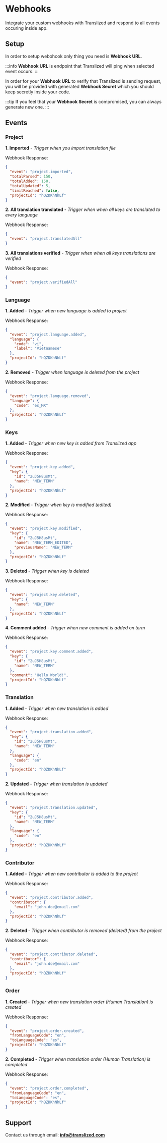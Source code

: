 # Webhooks

Integrate your custom webhooks with Translized and respond to all events occuring inside app.

## Setup

In order to setup webohook only thing you need is **Webhook URL**.

:::info
**Webhook URL** is endpoint that Translized will ping when selected event occurs.
:::

In order for your **Webhook URL** to verify that Translized is sending request, you will be provided with generated **Webhook Secret** which you should keep secretly inside your code.

:::tip
If you feel that your **Webhook Secret** is compromised, you can always generate new one.
:::

## Events

### Project

**1. Imported** - _Trigger when you import translation file_

Webhook Response:

```json
{
  "event": "project.imported",
  "totalParsed": 150,
  "totalAdded": 150,
  "totalUpdated": 5,
  "limitReached": false,
  "projectId": "hQZDKhNhLf"
}
```

**2. All translation translated** - _Trigger when when all keys are translated to every language_

Webhook Response:

```json
{
  "event": "project.translatedAll"
}
```

**3. All translations verified** - _Trigger when when all keys translations are verified_

Webhook Response:

```json
{
  "event": "project.verifiedAll"
}
```

### Language

**1. Added** - _Trigger when new language is added to project_

Webhook Response:

```json
{
  "event": "project.language.added",
  "language": {
    "code": "vi",
    "label": "Vietnamese"
  },
  "projectId": "hQZDKhNhLf"
}
```

**2. Removed** - _Trigger when language is deleted from the project_

Webhook Response:

```json
{
  "event": "project.language.removed",
  "language": {
    "code": "es_MX"
  },
  "projectId": "hQZDKhNhLf"
}
```

### Keys

**1. Added** - _Trigger when new key is added from Translized app_

Webhook Response:

```json
{
  "event": "project.key.added",
  "key": {
    "id": "2uJ5H8usMt",
    "name": "NEW_TERM"
  },
  "projectId": "hQZDKhNhLf"
}
```

**2. Modified** - _Trigger when key is modified (edited)_

Webhook Response:

```json
{
  "event": "project.key.modified",
  "key": {
    "id": "2uJ5H8usMt",
    "name": "NEW_TERM_EDITED",
    "previousName": "NEW_TERM"
  },
  "projectId": "hQZDKhNhLf"
}
```

**3. Deleted** - _Trigger when key is deleted_

Webhook Response:

```json
{
  "event": "project.key.deleted",
  "key": {
    "name": "NEW_TERM"
  },
  "projectId": "hQZDKhNhLf"
}
```

**4. Comment added** - _Trigger when new comment is added on term_

Webhook Response:

```json
{
  "event": "project.key.comment.added",
  "key": {
    "id": "2uJ5H8usMt",
    "name": "NEW_TERM"
  },
  "comment": "Hello World!",
  "projectId": "hQZDKhNhLf"
}
```

### Translation

**1. Added** - _Trigger when new translation is added_

Webhook Response:

```json
{
  "event": "project.translation.added",
  "key": {
    "id": "2uJ5H8usMt",
    "name": "NEW_TERM"
  },
  "language": {
    "code": "en"
  },
  "projectId": "hQZDKhNhLf"
}
```

**2. Updated** - _Trigger when translation is updated_

Webhook Response:

```json
{
  "event": "project.translation.updated",
  "key": {
    "id": "2uJ5H8usMt",
    "name": "NEW_TERM"
  },
  "language": {
    "code": "en"
  },
  "projectId": "hQZDKhNhLf"
}
```

### Contributor

**1. Added** - _Trigger when new contributor is added to the project_

Webhook Response:

```json
{
  "event": "project.contributor.added",
  "contributor": {
    "email": "john.doe@email.com"
  },
  "projectId": "hQZDKhNhLf"
}
```

**2. Deleted** - _Trigger when contributor is removed (deleted) from the project_

Webhook Response:

```json
{
  "event": "project.contributor.deleted",
  "contributor": {
    "email": "john.doe@email.com"
  },
  "projectId": "hQZDKhNhLf"
}
```

### Order

**1. Created** - _Trigger when new translation order (Human Translation) is created_

Webhook Response:

```json
{
  "event": "project.order.created",
  "fromLanguageCode": "en",
  "toLanguageCode": "es",
  "projectId": "hQZDKhNhLf"
}
```

**2. Completed** - _Trigger when translation order (Human Translation) is completed_

Webhook Response:

```json
{
  "event": "project.order.completed",
  "fromLanguageCode": "en",
  "toLanguageCode": "es",
  "projectId": "hQZDKhNhLf"
}
```

## Support

Contact us through email: **info@translized.com**
